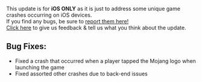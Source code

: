 This update is for **iOS ONLY** as it is just to address some unique game crashes occurring on iOS devices.  
If you find any bugs, be sure to [report them here!](http://bugs.mojang.com "Link: http://bugs.mojang.com")  
[Click here](http://feedback.minecraft.net "Link: http://feedback.minecraft.net") to give us feedback & tell us what you think about the update.  
  
## **Bug Fixes:**

-   Fixed a crash that occurred when a player tapped the Mojang logo when launching the game
-   Fixed assorted other crashes due to back-end issues